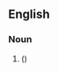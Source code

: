 ==English==

===Noun===
{{head|en|noun form}}

# {{misspelling of|en|usages}} ({{plural of|en|useage}})